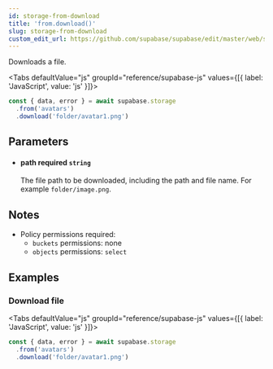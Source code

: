 ```yaml
---
id: storage-from-download
title: 'from.download()'
slug: storage-from-download
custom_edit_url: https://github.com/supabase/supabase/edit/master/web/spec/supabase.yml
---
```



Downloads a file.

<Tabs
  defaultValue="js"
  groupId="reference/supabase-js"
  values={[{ label: 'JavaScript', value: 'js' }]}>

<TabItem value="js">

```js
const { data, error } = await supabase.storage
  .from('avatars')
  .download('folder/avatar1.png')
```

</TabItem>

</Tabs>

## Parameters

<ul className="method-list-group">
  
<li className="method-list-item">
  <h4 className="method-list-item-label">
    <span className="method-list-item-label-name">
      path
    </span>
    <span className="method-list-item-label-badge required">
      required
    </span>
    <span className="method-list-item-validation">
      <code>string</code>
    </span>
  </h4>
  <div class="method-list-item-description">

The file path to be downloaded, including the path and file name. For example `folder/image.png`.

  </div>
  
</li>

</ul>

## Notes

- Policy permissions required:
  - `buckets` permissions: none
  - `objects` permissions: `select`

## Examples

### Download file

<Tabs
  defaultValue="js"
  groupId="reference/supabase-js"
  values={[{ label: 'JavaScript', value: 'js' }]}>

<TabItem value="js">

```js
const { data, error } = await supabase.storage
  .from('avatars')
  .download('folder/avatar1.png')
```

</TabItem>

</Tabs>

